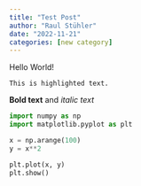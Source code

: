 ```yaml
---
title: "Test Post"
author: "Raul Stühler"
date: "2022-11-21"
categories: [new category]
---
```


Hello World!

    This is highlighted text.

**Bold text** and *italic text*

```python

import numpy as np
import matplotlib.pyplot as plt

x = np.arange(100)
y = x**2

plt.plot(x, y)
plt.show()

```